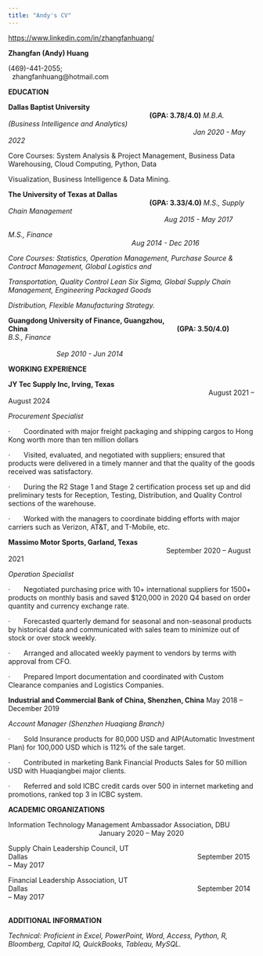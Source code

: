```yaml
---
title: "Andy's CV"
---
```


<https://www.linkedin.com/in/zhangfanhuang/>

**Zhangfan (Andy) Huang**

(469)-441-2055;   zhangfanhuang\@hotmail.com                                                

**EDUCATION**

**Dallas Baptist University                                                                                                                                        ﻿(GPA: 3.78/4.0)** *M.B.A. (Business Intelligence and Analytics)                                                                                                      Jan 2020 - May 2022*

﻿Core Courses: System Analysis & Project Management, Business Data Warehousing, Cloud Computing, Python, Data

Visualization, Business Intelligence & Data Mining.

**The University of Texas at Dallas                                                                                                                          (GPA: 3.33/4.0)** *M.S., Supply Chain Management                                                                                                                        Aug 2015 - May 2017*

*M.S., Finance                                                                                                                                            Aug 2014 - Dec 2016*

*Core Courses: Statistics, Operation Management, Purchase Source & Contract Management, Global Logistics and*

*Transportation, Quality Control Lean Six Sigma, Global Supply Chain Management, Engineering Packaged Goods*

*Distribution, Flexible Manufacturing Strategy.*

**Guangdong University of Finance, Guangzhou, China                                                                                            ﻿(GPA: 3.50/4.0)**       \
*B.S., Finance                                                                                                                                                              Sep 2010 - Jun 2014*

**WORKING EXPERIENCE**

**JY Tec Supply Inc, Irving, Texas**                                                                                                         August 2021 – August 2024

*Procurement Specialist*                      

·       Coordinated with major freight packaging and shipping cargos to Hong Kong worth more than ten million dollars

·       Visited, evaluated, and negotiated with suppliers; ensured that products were delivered in a timely manner and that the quality of the goods received was satisfactory.

·       During the R2 Stage 1 and Stage 2 certification process set up and did preliminary tests for Reception, Testing, Distribution, and Quality Control sections of the warehouse.

·       Worked with the managers to coordinate bidding efforts with major carriers such as Verizon, AT&T, and T-Mobile, etc.

**Massimo Motor Sports, Garland, Texas**                                                                                   September 2020 – August 2021

*Operation Specialist*                      

·       Negotiated purchasing price with 10+ international suppliers for 1500+ products on monthly basis and saved \$120,000 in 2020 Q4 based on order quantity and currency exchange rate.

·       Forecasted quarterly demand for seasonal and non-seasonal products by historical data and communicated with sales team to minimize out of stock or over stock weekly.

·       Arranged and allocated weekly payment to vendors by terms with approval from CFO.

·       Prepared Import documentation and coordinated with Custom Clearance companies and Logistics Companies.

**Industrial and Commercial Bank of China, Shenzhen, China** May 2018 – December 2019

*Account Manager (Shenzhen Huaqiang Branch)*                            

·       Sold Insurance products for 80,000 USD and AIP(Automatic Investment Plan) for 100,000 USD which is 112% of the sale target.

·       Contributed in marketing Bank Financial Products Sales for 50 million USD with Huaqiangbei major clients.

·       Referred and sold ICBC credit cards over 500 in internet marketing and promotions, ranked top 3 in ICBC system.

**ACADEMIC ORGANIZATIONS**

﻿Information Technology Management Ambassador Association, DBU                                                January 2020 – May 2020

Supply Chain Leadership Council, UT Dallas                                                                                        September 2015 – May 2017

Financial Leadership Association, UT Dallas                                                                                        September 2014 – May 2017**\
\
**

**ADDITIONAL INFORMATION**

*Technical: Proficient in Excel, PowerPoint, Word, Access, Python, R, Bloomberg, Capital IQ, QuickBooks, Tableau, MySQL.*
